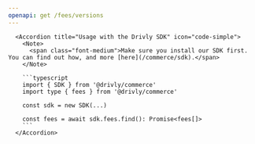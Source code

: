 ```yaml
---
openapi: get /fees/versions
---
```


      <Accordion title="Usage with the Drivly SDK" icon="code-simple">
        <Note>
          <span class="font-medium">Make sure you install our SDK first. You can find out how, and more [here](/commerce/sdk).</span>
        </Note>

        ```typescript
        import { SDK } from '@drivly/commerce'
        import type { fees } from '@drivly/commerce'

        const sdk = new SDK(...)

        const fees = await sdk.fees.find(): Promise<fees[]>
        ```
      </Accordion>
